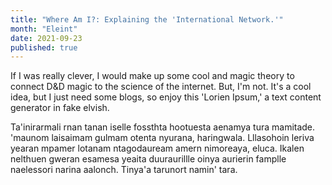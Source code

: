 ```yaml
---
title: "Where Am I?: Explaining the 'International Network.'"
month: "Eleint"
date: 2021-09-23
published: true
---
```


If I was really clever, I would make up some cool and magic theory to connect D&D magic to the science of the internet. But, I'm not. It's a cool idea, but I just need some blogs, so enjoy this 'Lorien Ipsum,' a text content generator in fake elvish.

Ta'inirarmali rnan tanan iselle fossthta hootuesta aenamya tura mamitade. 'maunom laisaimam gulmam otenta nyurana, haringwala. Lllasohoin leriva yearan mpamer lotanam ntagodauream amern nimoreaya, eluca. Ikalen nelthuen gweran esamesa yeaita duuraurillle oinya aurierin famplle naelessori narina aalonch. Tinya'a tarunort namin' tara.
